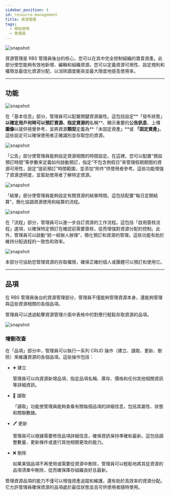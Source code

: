 ---
sidebar_position: 4
id: resource-management
title: 資源管理
tags:
  - 開始使用
  - 管理員
---




<BrowserWindow url={url}>

![snapshot](../assets/admin/resource-management.png)

</BrowserWindow>

資源管理是 RBS 管理員後台的核心，您可以在其中完全控制組織的寶貴資產。此部分使您能夠有效地新增、編輯和組織資源。您可以定義資源可用性、設定規則和權限並最佳化資源分配，以消除調度衝突並最大限度地提高使用率。

---

## 功能

<Tabs>
  <TabItem value="basic" label="基本信息" default>

<BrowserWindow url={url}>

![snapshot](../assets/admin/resource-management-basic.png)

</BrowserWindow>

在「基本信息」部分，管理員可以配置關鍵資源屬性。這包括設定**「發布狀態」**以確定用戶何時可以預訂資源、指定資源的**名稱**、顯示重要的**公告訊息**、上傳**圖像**以提供視覺參考，並將資源**類型**定義為**「未固定資產」**或 **「固定資產」**。這些設定可以確保使用者正確識別並存取您的資源。

  </TabItem>
  <TabItem value="announcement" label="公告">

  <BrowserWindow url={url}>

![snapshot](../assets/admin/resource-management-announcement.png)

</BrowserWindow>

「公告」部分使管理員能夠設定資源相關的時間設定。在這裡，您可以配置“預設預訂時間”等參數來定義如何啟動預訂，指定“不包含例假日”來管理假期期間的資源可用性，設定“提前預訂”時間範圍，並添加“附件”供使用者參考。這些功能增強了資源透明度，並幫助使用者了解特定資源。

  </TabItem>
    <TabItem value="statement" label="結單">

<BrowserWindow url={url}>

![snapshot](../assets/admin/resource-management-statement.png)

</BrowserWindow>

「結單」部分使管理員能夠設定有關資源的結單時間。這包括配置“每日定期結算”，簡化協調資源使用和結算的流程。

  </TabItem>
    <TabItem value="process" label="流程">

<BrowserWindow url={url}>

![snapshot](../assets/admin/resource-management-process.png)

</BrowserWindow>

在「流程」部分，管理員可以進一步自訂資源的工作流程。這包括「啟用簽核流程」選項，以確保特定預訂在確認前需要簽核，從而增強對資源分配的控制。此外，管理員可以啟動“統一經辦人辦理”，簡化預訂和資源的管理。這些功能有助於維持分配過程的一致性和效率。

  </TabItem>
    <TabItem value="identity" label="登記身分">

<BrowserWindow url={url}>

![snapshot](../assets/admin/resource-management-identity.png)

</BrowserWindow>

本部分可協助您管理資源的存取權限，確保正確的個人或團體可以預訂和使用它。

  </TabItem>
</Tabs>

---

## 品項

在 RBS 管理員後台的資源管理部分，管理員不僅能夠管理資源本身，還能夠管理與這些資源相關的各個品項。

管理員可以透過點擊資源管理介面中表格中的對應行輕鬆存取資源的品項。

<BrowserWindow url={url}>

![snapshot](../assets/admin/resource-management-items.png)

</BrowserWindow>

### 增刪改查

在「品項」部分中，管理員可以執行一系列 CRUD 操作（建立、讀取、更新、刪除）來維護資源的各個品項。這些操作包括：

- ➕ 建立

  管理員可以向資源新增品項，指定品項名稱、庫存、價格和任何其他相關資訊等詳細資訊。

- 👀 讀取

  「讀取」功能使管理員能夠查看有關每個品項的詳細信息，包括其屬性、狀態和關聯數據。

- 🖊️ 更新

  管理員可以根據需要修改品項詳細信息，確保資訊保持準確和最新。這包括調整數量、更新條件或進行其他相關更改的能力。

- ❌ 刪除

  如果某個品項不再使用或需要從資源中刪除，管理員可以輕鬆地將其從資源的品項清單中刪除，從而確保庫存組織良好且最新。

管理資源品項的能力不僅可以增強資產追蹤和維護，還有助於高效率的資源分配。它允許管理員確保資源的品項處於最佳狀態並且可供使用者隨時使用。
